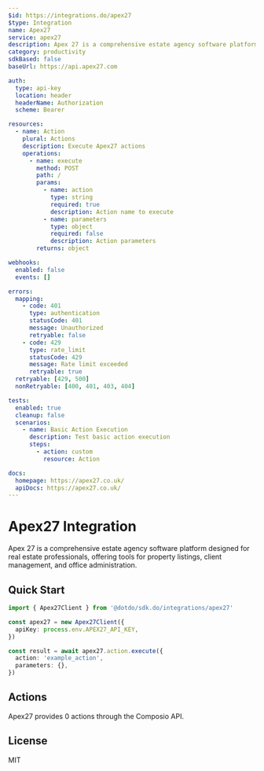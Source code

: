 ```yaml
---
$id: https://integrations.do/apex27
$type: Integration
name: Apex27
service: apex27
description: Apex 27 is a comprehensive estate agency software platform designed for real estate professionals, offering tools for property listings, client management, and office administration.
category: productivity
sdkBased: false
baseUrl: https://api.apex27.com

auth:
  type: api-key
  location: header
  headerName: Authorization
  scheme: Bearer

resources:
  - name: Action
    plural: Actions
    description: Execute Apex27 actions
    operations:
      - name: execute
        method: POST
        path: /
        params:
          - name: action
            type: string
            required: true
            description: Action name to execute
          - name: parameters
            type: object
            required: false
            description: Action parameters
        returns: object

webhooks:
  enabled: false
  events: []

errors:
  mapping:
    - code: 401
      type: authentication
      statusCode: 401
      message: Unauthorized
      retryable: false
    - code: 429
      type: rate_limit
      statusCode: 429
      message: Rate limit exceeded
      retryable: true
  retryable: [429, 500]
  nonRetryable: [400, 401, 403, 404]

tests:
  enabled: true
  cleanup: false
  scenarios:
    - name: Basic Action Execution
      description: Test basic action execution
      steps:
        - action: custom
          resource: Action

docs:
  homepage: https://apex27.co.uk/
  apiDocs: https://apex27.co.uk/
---
```


# Apex27 Integration

Apex 27 is a comprehensive estate agency software platform designed for real estate professionals, offering tools for property listings, client management, and office administration.

## Quick Start

```typescript
import { Apex27Client } from '@dotdo/sdk.do/integrations/apex27'

const apex27 = new Apex27Client({
  apiKey: process.env.APEX27_API_KEY,
})

const result = await apex27.action.execute({
  action: 'example_action',
  parameters: {},
})
```

## Actions

Apex27 provides 0 actions through the Composio API.

## License

MIT
